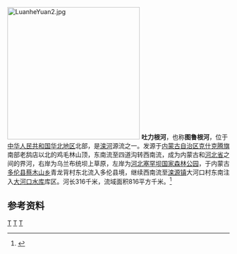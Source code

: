 [[File:LuanheYuan2.jpg|300px]]
'''吐力根河'''，也称'''图鲁根河'''，位于[[中华人民共和国|中华人民共和国]][[华北地区|华北地区]]北部，是[[滦河|滦河]]源流之一。发源于[[内蒙古自治区|内蒙古自治区]][[克什克腾旗|克什克腾旗]]南部老鸹店以北的鸡毛林山顶，东南流至四道沟转西南流，成为内蒙古和[[河北省|河北省]]之间的界河，右岸为乌兰布统坝上草原，左岸为[[河北塞罕坝国家森林公园|河北塞罕坝国家森林公园]]，于内蒙古[[多伦县|多伦县]][[蔡木山乡|蔡木山乡]]青龙背村东北流入多伦县境，继续西南流至[[滦源镇|滦源镇]]大河口村东南注入[[大河口水库_(多伦)|大河口水库]]库区。河长316千米，流域面积816平方千米。<ref name="中国河湖大典">{{cite book zh |author=《[[中国河湖大典|中国河湖大典]]》编纂委员会 |title=《中国河湖大典·海河卷》 |format=M |edition=1 |location=北京 |publisher=中国水利水电出版社 |date=2013年1月 |pages=221页 |id= ISBN 978-7-5170-0563-6}}</ref>

==参考资料==
{{reflist}}
[[Category:内蒙古河流|T]]
[[Category:河北河流|T]]
[[Category:滦河|T]]